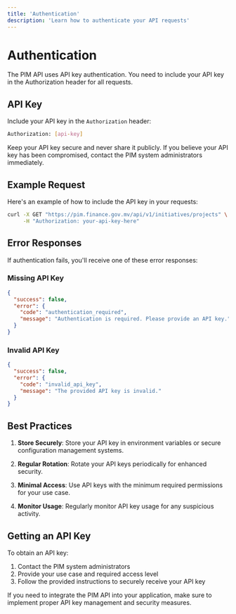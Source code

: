 ```yaml
---
title: 'Authentication'
description: 'Learn how to authenticate your API requests'
---
```


# Authentication

The PIM API uses API key authentication. You need to include your API key in the Authorization header for all requests.

## API Key

Include your API key in the `Authorization` header:

```bash
Authorization: [api-key]
```

<Warning>
Keep your API key secure and never share it publicly. If you believe your API key has been compromised, contact the PIM system administrators immediately.
</Warning>

## Example Request

Here's an example of how to include the API key in your requests:

```bash
curl -X GET "https://pim.finance.gov.mv/api/v1/initiatives/projects" \
     -H "Authorization: your-api-key-here"
```

## Error Responses

If authentication fails, you'll receive one of these error responses:

### Missing API Key

```json
{
  "success": false,
  "error": {
    "code": "authentication_required",
    "message": "Authentication is required. Please provide an API key."
  }
}
```

### Invalid API Key

```json
{
  "success": false,
  "error": {
    "code": "invalid_api_key",
    "message": "The provided API key is invalid."
  }
}
```

## Best Practices

1. **Store Securely**: Store your API key in environment variables or secure configuration management systems.

2. **Regular Rotation**: Rotate your API keys periodically for enhanced security.

3. **Minimal Access**: Use API keys with the minimum required permissions for your use case.

4. **Monitor Usage**: Regularly monitor API key usage for any suspicious activity.

## Getting an API Key

To obtain an API key:

1. Contact the PIM system administrators
2. Provide your use case and required access level
3. Follow the provided instructions to securely receive your API key

<Note>
If you need to integrate the PIM API into your application, make sure to implement proper API key management and security measures.
</Note> 